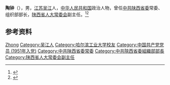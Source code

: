 '''陶钟'''（{{bd|1929年|}}），男，[[江苏|江苏]][[吴江|吴江]]人，[[中华人民共和国|中华人民共和国]]政治人物，曾任[[中共陕西省委|中共陕西省委]]常委、组织部部长，[[陕西省人大常委会|陕西省人大常委会]]副主任。<ref>{{Cite book|title=中华人民共和国职官志|author=何虎生, 李耀东, 向常福主编|publisher=中国社会出版社|year=2003|isbn=9787800883934|location=北京|pages=}}</ref><ref>{{Cite book|title=中国共产党人名大辞典|author=盛平主编|publisher=中国国际广播出版社|year=1991|isbn=|location=北京|pages=}}</ref>

== 参考资料 ==
{{reflist}}

{{中国人物小作品}}

{{Authority control}}
{{DEFAULTSORT:Tao陶}}
[[Category:陶姓|Zhong]]
[[Category:吴江人|Category:吴江人]]
[[Category:哈尔滨工业大学校友|Category:哈尔滨工业大学校友]]
[[Category:中国共产党党员_(1951年入党)|Category:中国共产党党员 (1951年入党)]]
[[Category:中共陕西省委常委|Category:中共陕西省委常委]]
[[Category:中共陝西省委組織部部長|Category:中共陝西省委組織部部長]]
[[Category:陕西省人大常委会副主任|Category:陕西省人大常委会副主任]]